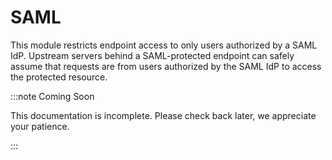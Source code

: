 # SAML

This module restricts endpoint access to only users authorized by a SAML IdP. Upstream servers behind a SAML-protected endpoint can safely assume that requests are from users authorized by the SAML IdP to access the protected resource.

:::note Coming Soon

This documentation is incomplete. Please check back later, we appreciate your
patience.

:::
